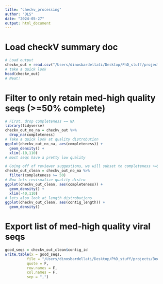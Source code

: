 ```yaml
---
title: "checkv_processing"
author: "DLS"
date: "2024-05-27"
output: html_document
---
```


# Load checkV summary doc
```r
# Load output
checkv_out = read.csv("/Users/dinosbardellati/Desktop/PhD_stuff/projects/Bee_phage/5kb/reviewer_comments/checkV_out/quality_summary.tsv", header = T, sep =  "\t")
# take a quick look
head(checkv_out)
# Neat!
```

# Filter to only retain med-high quality seqs (>=50% complete)
```r
# First, drop completeness == NA
library(tidyverse)
checkv_out_no_na = checkv_out %>% 
  drop_na(completeness)
# Take a quick look at quality distrobution
ggplot(checkv_out_no_na, aes(completeness)) + 
  geom_density() +
  xlim(-10,110)
# most seqs have a pretty low quality

# Going off of reviewer suggestions, we will subset to completeness >=50%
checkv_out_clean = checkv_out_no_na %>% 
  filter(completeness >= 50)
# Now lets revisualize quality distro
ggplot(checkv_out_clean, aes(completeness)) + 
  geom_density() +
  xlim(-40,110)
# lets also look at length distrobutions
ggplot(checkv_out_clean, aes(contig_length)) + 
  geom_density() 
```

# Export list of med-high quality viral seqs
```r
good_seqs = checkv_out_clean$contig_id
write.table(x = good_seqs, 
          file = "/Users/dinosbardellati/Desktop/PhD_stuff/projects/Bee_phage/5kb/reviewer_comments/checkV_out/good_viral_seqs.csv", 
          quote = F, 
          row.names = F, 
          col.names = F,
          sep = ",")
```
